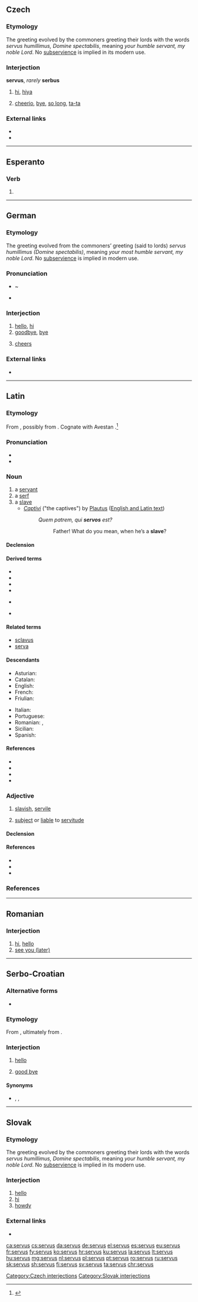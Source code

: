 ==Czech==

===Etymology===
The greeting evolved by the commoners greeting their lords with the words ''servus humillimus, Domine spectabilis'', meaning ''your humble servant, my noble Lord''. No [[subservience]] is implied in its modern use.

===Interjection===
'''servus''', ''rarely'' '''serbus'''

# {{label|cs|colloquial}} [[hi]], [[hiya]]
# {{label|cs|colloquial}} [[cheerio]], [[bye]], [[so long]], [[ta-ta]]

===External links===
* {{R:PSJC}}
* {{R:SSJC}}

[[Category:Czech interjections]]

----

==Esperanto==

===Verb===
{{eo-head}}

# {{eo-form of|serv|us}}

----

==German==

===Etymology===
The greeting evolved from the commoners’ greeting (said to lords) ''servus humillimus (Domine spectabilis)'', meaning ''your most humble servant, my noble Lord''. No [[subservience]] is implied in modern use.

===Pronunciation===
* {{IPA|/ˈsɛrvus/|lang=de}} ~ {{IPA|/ˈzɛɐvus/|lang=de}}
* {{audio|De-servus.ogg|Audio|lang=de}}

===Interjection===
{{head|de|interjection}}

# [[hello]], [[hi]]
# [[goodbye]], [[bye]]
# {{label|de|as a toast}} [[cheers]]

===External links===
* {{R:Duden}}

----

==Latin==

===Etymology===
From {{der|la|ine-pro|*ser-u-o||guardian}}, possibly from {{m|ine-pro|*ser-||to bind, put together}}. Cognate with Avestan {{m|ae|||tr=haraiti|he heeds, protects}}.<ref>{{R:De Vaan 2008}}</ref>

===Pronunciation===
* {{la-pronunc|servus}}
* {{audio|la-cls-servus.ogg|Audio (Classical)|lang=la}}

===Noun===
{{la-noun|servus||servī|m|second}}

# a [[servant]]
# a [[serf]]
# a [[slave]]
#* ''[[w:en:Captivi|Captivi]]'' ("the captives") by [[w:en:Plautus|Plautus]] ([http://www.ihaystack.com/authors/m/plautus_titus_maccius/00016564_amphitryo_asinaria_aulularia_bacchides_captivi_amphi/00016564_englishlatin_utf8_p043.htm English and Latin text])
#*: ''Quem patrem, qui '''servos''' est?''
#*:: Father! What do you mean, when he’s a '''slave'''?

====Declension====
{{la-decl-2nd|serv}}

====Derived terms====
* {{l|la|serviō}}
* {{l|la|servitūdō}}
* {{l|la|servitūs}}
* {{l|la|servulus}}
* {{l|la|servus Deī}} {{qualifier|Ecclesiastical|lang=la}}
* {{l|la|servus servōrum Deī}} {{qualifier|Ecclesiastical|lang=la}}

====Related terms====
* [[sclavus]]
* [[serva]]

====Descendants====
{{top2}}
* Asturian: {{l|ast|siervu}}
* Catalan: {{l|ca|serf}}
* English: {{l|en|serf}}
* French: {{l|fr|serf}}
* Friulian: {{l|fur|sierf}}
{{mid2}}
* Italian: {{l|it|servo}}
* Portuguese: {{l|pt|servo}}
* Romanian: {{l|ro|șerb}}, {{l|ro|serv}}
* Sicilian: {{l|scn|servu}}
* Spanish: {{l|es|siervo}}
{{bottom}}

====References====
* {{R:L&S|servus²|servus2}}
* {{R:Gaffiot|servus²|2_servus|1,432/2}}
* {{R:OLD|1|seruus¹|1,748/1}}
* {{R:Niermeyer|servus|967/2}}

===Adjective===
{{la-adj-1&2|servus|serva|servum}}

# [[slavish]], [[servile]]
# {{label|la|of lands, buildings}} [[subject]] or [[liable]] to [[servitude]]

====Declension====
{{la-decl-1&2|serv}}

====References====
* {{R:L&S|servus¹|servus1}}
* {{R:Gaffiot|servus¹|1_servus|1,432/2}}
* {{R:OLD|1|seruus²|1,748}}

===References===
<references/>

----

==Romanian==

===Interjection===
{{head|ro|interjection}} {{term-context|informal|Transylvania|Maramures|Bukovina|lang=ro}}
# [[hi]], [[hello]]
# [[see you later|see you (later)]]

----

==Serbo-Croatian==

===Alternative forms===
* {{l|sh|serbus}}

===Etymology===
From {{etyl|de|sh}} {{m|de|servus}}, ultimately from {{etyl|la|sh}} {{m|la|servus}}.

===Interjection===
{{sh-interjection|head=sèrvus}}

# {{label|sh|Croatia}} [[hello]]
# {{label|sh|Croatia}} [[good bye]]

====Synonyms====
* {{l|sh|bok}}, {{l|sh|ćao}}, {{l|sh|zdravo}}

----

==Slovak==

===Etymology===
The greeting evolved by the commoners greeting their lords with the words ''servus humillimus, Domine spectabilis'', meaning ''your humble servant, my noble Lord''. No [[subservience]] is implied in its modern use.

===Interjection===
{{head|sk|interjections}}

# [[hello]]
# [[hi]]
# [[howdy]]

===External links===
* {{R:SDK}}

[[Category:Slovak interjections]]

[[ca:servus]]
[[cs:servus]]
[[da:servus]]
[[de:servus]]
[[el:servus]]
[[es:servus]]
[[eu:servus]]
[[fr:servus]]
[[fy:servus]]
[[ko:servus]]
[[hr:servus]]
[[ku:servus]]
[[la:servus]]
[[lt:servus]]
[[hu:servus]]
[[mg:servus]]
[[nl:servus]]
[[pl:servus]]
[[pt:servus]]
[[ro:servus]]
[[ru:servus]]
[[sk:servus]]
[[sh:servus]]
[[fi:servus]]
[[sv:servus]]
[[ta:servus]]
[[chr:servus]]